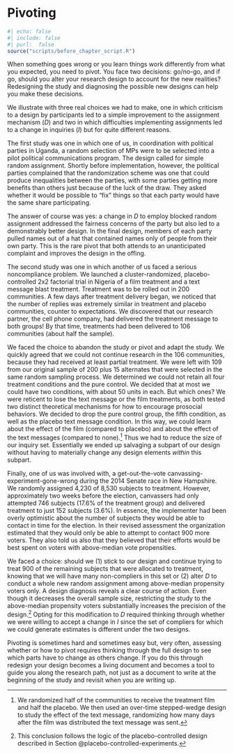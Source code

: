 # Pivoting {.unnumbered}


```r
#| echo: false
#| include: false
#| purl:  false
source("scripts/before_chapter_script.R")
```

When something goes wrong or you learn things work differently from what you expected, you need to pivot. You face two decisions: go/no-go, and if go, should you alter your research design to account for the new realities? Redesigning the study and diagnosing the possible new designs can help you make these decisions. 

We illustrate with three real choices we had to make, one in which criticism to a design by participants led to a simple improvement to the assignment mechanism ($D$) and two in which difficulties implementing assignments led to a change in inquiries ($I$) but for quite different reasons.

The first study was one in which one of us, in coordination with political parties in Uganda, a random selection of MPs were to be selected into a pilot political communications program. The design called for simple random assignment. Shortly before implementation, however, the political parties complained that the randomization scheme was one that could produce inequalities between the parties, with some parties getting more benefits than others just because of the luck of the draw. They asked whether it would be possible to "fix" things so that each party would have the same share participating. 

The answer of course was yes: a change in $D$ to employ blocked random assignment addressed the fairness concerns of the party but also led to a demonstrably better design. In the final design, members of each party pulled names out of a hat that contained names only of people from their own party. This is the rare pivot that both attends to an unanticipated complaint and improves the design in the offing.

The second study was one in which another of us faced a serious noncompliance problem. We launched a cluster-randomized, placebo-controlled 2x2 factorial trial in Nigeria of a film treatment and a text message blast treatment. Treatment was to be rolled out in 200 communities. A few days after treatment delivery began, we noticed that the number of replies was extremely similar in treatment and placebo communities, counter to expectations. We discovered that our research partner, the cell phone company, had delivered the treatment message to both groups! By that time, treatments had been delivered to 106 communities (about half the sample).  

We faced the choice to abandon the study or pivot and adapt the study. We quickly agreed that we could not continue research in the 106 communities, because they had received at least partial treatment. We were left with 109 from our original sample of 200 plus 15 alternates that were selected in the same random sampling process. We determined we could not retain all four treatment conditions and the pure control. We decided that at most we could have two conditions, with about 50 units in each. But which ones? We were reticent to lose the text message or the film treatments, as both tested two distinct theoretical mechanisms for how to encourage prosocial behaviors. We decided to drop the pure control group, the fifth condition, as well as the placebo text message condition. In this way, we could learn about the effect of the film (compared to placebo) and about the effect of the text messages (compared to none).^[We randomized half of the communities to receive the treatment film and half the placebo. We then used an over-time stepped-wedge design to study the effect of the text message, randomizing how many days after the film was distributed the text message was sent.] Thus we had to reduce the size of our inquiry set. Essentially we ended up salvaging a subpart of our design without having to materially change any design elements *within* this subpart.

Finally, one of us was involved with, a get-out-the-vote canvassing-experiment-gone-wrong during the 2014 Senate race in New Hampshire. We randomly assigned 4,230 of 8,530 subjects to treatment. However, approximately two weeks before the election, canvassers had only attempted 746 subjects (17.6\% of the treatment group) and delivered treatment to just 152 subjects (3.6\%). In essence, the implementer had been overly optimistic about the number of subjects they would be able to contact in time for the election. In their revised assessment the organization estimated that they would only be able to attempt to contact 900 more voters. They also told us also that they believed that their efforts would be best spent on voters with above-median vote propensities.

We faced a choice: should we (1) stick to our design and continue trying to treat 900 of the remaining subjects that were allocated to treatment, knowing that we will have many non-compliers in this set or (2) alter *D* to conduct a whole new random assignment among above-median propensity voters only. A design diagnosis reveals a clear course of action. Even though it decreases the overall sample size, restricting the study to the above-median propensity voters substantially increases the precision of the design.^[This conclusion follows the logic of the placebo-controlled design described in Section @placebo-controlled-experiments.] Opting for this modification to *D* required thinking through whether we were willing to accept a change in *I* since the set of compliers for which we could generate estimates is different under the two designs.

Pivoting is sometimes hard and sometimes easy but, very often, assessing whether or how to pivot requires thinking through the full design to see which parts have to change as others change. If you do this through redesign your design becomes a living document and becomes a tool to guide you along the research path, not just as a document to write at the beginning of the study and revisit when you are writing up.
